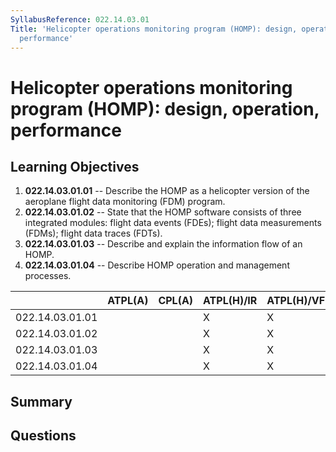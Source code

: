 ```yaml
---
SyllabusReference: 022.14.03.01
Title: 'Helicopter operations monitoring program (HOMP): design, operation,
  performance'
---
```


# Helicopter operations monitoring program (HOMP): design, operation, performance

## Learning Objectives

1. **022.14.03.01.01** -- Describe the HOMP as a helicopter version of the
   aeroplane flight data monitoring (FDM) program.
2. **022.14.03.01.02** -- State that the HOMP software consists of three
   integrated modules: flight data events (FDEs); flight data measurements
   (FDMs); flight data traces (FDTs).
3. **022.14.03.01.03** -- Describe and explain the information flow of an HOMP.
4. **022.14.03.01.04** -- Describe HOMP operation and management processes.

|                 | ATPL(A) | CPL(A) | ATPL(H)/IR | ATPL(H)/VFR | CPL(H) | IR  | CBIR(A) |
| --------------- | ------- | ------ | ---------- | ----------- | ------ | --- | ------- |
| 022.14.03.01.01 |         |        | X          | X           |        |     |         |
| 022.14.03.01.02 |         |        | X          | X           |        |     |         |
| 022.14.03.01.03 |         |        | X          | X           |        |     |         |
| 022.14.03.01.04 |         |        | X          | X           |        |     |         |

## Summary

## Questions
